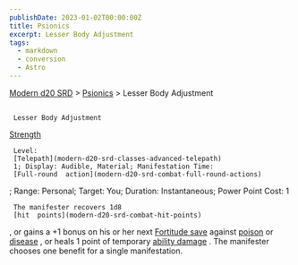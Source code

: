 ```yaml
---
publishDate: 2023-01-02T00:00:00Z
title: Psionics
excerpt: Lesser Body Adjustment
tags:
  - markdown
  - conversion
  - Astro
---
```


[Modern d20 SRD](/#modernD20) > [Psionics](modern-d20-srd-psionics-index) > Lesser Body Adjustment

##

     Lesser Body Adjustment

[Strength](modern-d20-srd-basics-ability-scores)

     Level:
     [Telepath](modern-d20-srd-classes-advanced-telepath)
     1; Display: Audible, Material; Manifestation Time:
     [Full-round  action](modern-d20-srd-combat-full-round-actions)
; Range: Personal; Target: You; Duration: Instantaneous; Power Point Cost: 1

     The manifester recovers 1d8
     [hit  points](modern-d20-srd-combat-hit-points)
, or gains a +1 bonus on his or her next
[Fortitude save](modern-d20-srd-basics-saving-throws)
against
[poison](modern-d20-srd-environment-hazards-poison)
or
[disease](modern-d20-srd-environment-hazards-disease)
, or heals 1 point of temporary
[ability damage](modern-d20-srd-basics-ability-scores)
. The manifester chooses one benefit for a single manifestation.
